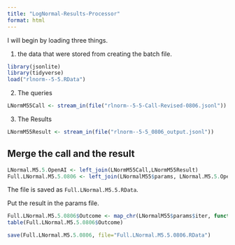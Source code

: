 ```yaml
---
title: "LogNormal-Results-Processor"
format: html
---
```


I will begin by loading three things.  

1. the data that were stored from creating the batch file.

```r
library(jsonlite)
library(tidyverse)
load("rlnorm--5-5.RData")
```

2. The queries

```r
LNormM55Call <- stream_in(file("rlnorm--5-5-Call-Revised-0806.jsonl"))
```

3. The Results

```r
LNormM55Result <- stream_in(file("rlnorm--5-5_0806_output.jsonl"))
```

## Merge the call and the result

```r
LNormal.M5.5.OpenAI <- left_join(LNormM55Call,LNormM55Result)
Full.LNormal.M5.5.0806 <- left_join(LNormalM55$params, LNormal.M5.5.OpenAI)
```

The file is saved as `Full.LNormal.M5.5.RData`.

Put the result in the params file.

```r
Full.LNormal.M5.5.0806$Outcome <- map_chr(LNormalM55$params$iter, function(x) { unlist(LNormM55Result$response$body$choices[[x]][[2]][2]) })
table(Full.LNormal.M5.5.0806$Outcome)
```

```r
save(Full.LNormal.M5.5.0806, file="Full.LNormal.M5.5.0806.RData")
```

